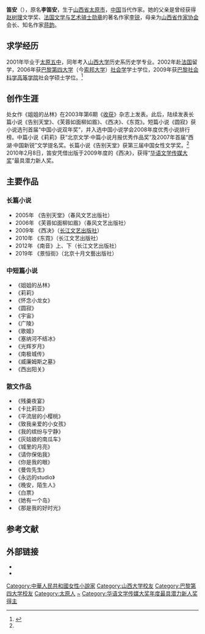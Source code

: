 {{Infobox Writer
| name         = 笛安
| image        = 
| imagesize    = 
| caption      = 
| pseudonym    = 
| birthname    = 
| birthdate    = {{birth date and age|1983|8|2|}}
| birthplace   = {{PRC}}[[山西省|山西省]][[太原市|太原市]]
| deathdate    = 
| deathplace   = 
| occupation   = [[小说家|小说家]]
| period       = 
| genre        = 
| subject      = 
| movement     = 
| notableworks = 《西决》
| spouse       = 
| partner      = 
| children     = 
| relatives    = [[李锐_(小说家)|李锐]](父亲)<br/>[[蒋韵|蒋韵]]（母亲）
| influences   = 
| influenced   = 
| awards       = 
| signature    = 
| education    = [[山西大学|山西大学]]历史系肄业<br/>[[索邦大学|索邦大学]]社会学系学士<br/>巴黎[[社会科学高等学院|社会科学高等学院]]社会学系硕士
| website      = 
}}
'''笛安'''（{{bd|1983年|8月2日|catIdx=D}}），原名'''李笛安'''，生于[[山西省|山西省]][[太原市|太原市]]，[[中国|中国]]当代作家。她的父亲是曾经获得[[赵树理|赵树理]]文学奖、[[藝術與文學勳章|法国文学与艺术骑士勋章]]的著名作家[[李锐_(小说家)|李锐]]，母亲为[[山西省作家协会|山西省作家协会]]会长、知名作家[[蒋韵|蒋韵]]。

==求学经历==
2001年毕业于[[太原五中|太原五中]]，同年考入[[山西大学|山西大学]]历史系历史学专业。2002年赴[[法国|法国]]留学，2006年获[[巴黎第四大学|巴黎第四大学]]（今[[索邦大学|索邦大学]]）[[社会学|社会学]]学士学位，2009年获[[巴黎|巴黎]][[社会科学高等学院|社会科学高等学院]]社会学硕士学位。<ref name="ref1">{{cite web
| url = http://www.gmw.cn/01ds/2009-12/30/content_1030628.htm
| title = 笛安：自己制造标签，不贴别人的
| publisher = 中华读书报
| language = Zh-hans
}}</ref>

==创作生涯==
处女作《姐姐的丛林》在2003年第6期《[[收获|收获]]》杂志上发表。此后，陆续发表长篇小说《告别天堂》、《芙蓉如面柳如眉》、《西决》、《东霓》。短篇小说《圆寂》获小说选刊首届“中国小说双年奖”，并入选中国小说学会2008年度优秀小说排行榜。中篇小说《莉莉》获“北京文学·中篇小说月报优秀作品奖”及2007年首届“西湖·中国新锐”文学提名奖。长篇小说《告别天堂》获第三届中国女性文学奖。<ref name="ref1" /> 2010年2月8日，笛安凭借出版于2009年度的《西决》，获得“[[华语文学传媒大奖|华语文学传媒大奖]]”最具潜力新人奖。

==主要作品==
===长篇小说===
*2005年 《告别天堂》（春风文艺出版社）
*2006年 《芙蓉如面柳如眉》（春风文艺出版社）
*2009年 《西决》（[[长江文艺出版社|长江文艺出版社]]）
*2010年 《东霓》（长江文艺出版社）
*2012年 《南音》上、下（长江文艺出版社）
*2019年 《景恒街》（北京十月文藝出版社）

===中短篇小说===
*《姐姐的丛林》
*《莉莉》
*《怀念小龙女》
*《圆寂》
*《宇宙》
*《广陵》
*《歌姬》
*《塞纳河不结冰》
*《光辉岁月》
*《南极城传》
*《威廉姆斯之墓》
*《西出阳关》

===散文作品===
*《残羹夜宴》
*《卡比莉亚》
*《平流层的小樱桃》 
*《致我亲爱的小女孩》	
*《我的缤纷与宁静》 
*《灰姑娘的南瓜车》
*《城里的月亮》
*《请你保佑我》  	
*《你是我的眼》 
*《曼佐先生》 
*《永远的studio》
*《晚安，陌生人》
*《白票》
*《她有一个岛》	
*《那是我的好时光》

==参考文献==
<references />

==外部链接==
{{wikiquote}}
*{{Sinaweibo|u/1634431184}}
*{{Sinablog|bonjourbaby1983}}

{{華語文學傳媒大獎年度最具潛力新人獎|2009}}

{{Authority control}}
{{DEFAULTSORT:Di笛}}
[[Category:中華人民共和國女性小說家|Category:中華人民共和國女性小說家]]
[[Category:山西大学校友|Category:山西大学校友]]
[[Category:巴黎第四大学校友|Category:巴黎第四大学校友]]
[[Category:太原人|Category:太原人]]
[[Category:李姓|~]]
[[Category:华语文学传媒大奖年度最具潜力新人奖得主|Category:华语文学传媒大奖年度最具潜力新人奖得主]]